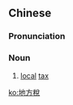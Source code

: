 {{also|地方税}}
==Chinese==
{{zh-forms|s=地方税|type=21}}

===Pronunciation===
{{zh-pron
|m=dìfāngshuì
|c=dei6 fong1 seoi3
|cat=n
}}

===Noun===
{{zh-noun}}

# [[local]] [[tax]]

[[ko:地方稅]]